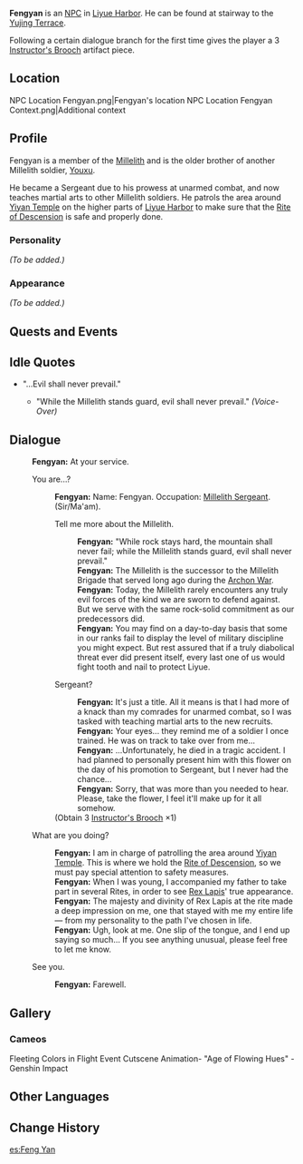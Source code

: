 {{Meta
<!-- REMOVE THIS TEMPLATE AFTER ADDING MISSING INFO -->
|missing_NPC_profile  = yes
}}
{{Character Infobox
|type             = NPC
|image            = NPC Fengyan.png
|region           = Liyue
|affiliation      = Millelith
|title            = Millelith Sergeant
|sibling          = Youxu
|siblingNote      = Younger Brother
|dialoguereward   = {{Card|Instructor's Brooch|1|rarity=3}}
}}
'''Fengyan''' {{Lang|zh=逢岩|zh_rm=Féngyán}} is an [[NPC]] in [[Liyue Harbor]].  He can be found at stairway to the [[Yujing Terrace]].

Following a certain dialogue branch for the first time gives the player a 3{{star}} [[Instructor's Brooch]] artifact piece.

==Location==
<gallery hideaddbutton="true" captionalign="center">
NPC Location Fengyan.png|Fengyan's location
NPC Location Fengyan Context.png|Additional context
</gallery>

==Profile==
<!--detailed story/lore information goes here-->
Fengyan is a member of the [[Millelith]] and is the older brother of another Millelith soldier, [[Youxu]].

He became a Sergeant due to his prowess at unarmed combat, and now teaches martial arts to other Millelith soldiers. He patrols the area around [[Yiyan Temple]] on the higher parts of [[Liyue Harbor]] to make sure that the [[Rite of Descension]] is safe and properly done.

===Personality===
''(To be added.)''

===Appearance===
''(To be added.)''

==Quests and Events==
{{Quest Appearances}}

==Idle Quotes==
* "...Evil shall never prevail."
** {{A|VO Fengyan 01.ogg}} "While the Millelith stands guard, evil shall never prevail." ''(Voice-Over)''

==Dialogue==
{{Dialogue start}}
:'''Fengyan:''' At your service.
:{{DIcon}} You are...?
::'''Fengyan:''' Name: Fengyan. Occupation: [[Millelith Sergeant]]. (Sir/Ma'am).
::{{DIcon}} Tell me more about the Millelith.
:::'''Fengyan:''' "While rock stays hard, the mountain shall never fail; while the Millelith stands guard, evil shall never prevail."
:::'''Fengyan:''' The Millelith is the successor to the Millelith Brigade that served long ago during the [[Archon War]].
:::'''Fengyan:''' Today, the Millelith rarely encounters any truly evil forces of the kind we are sworn to defend against. But we serve with the same rock-solid commitment as our predecessors did.
:::'''Fengyan:''' You may find on a day-to-day basis that some in our ranks fail to display the level of military discipline you might expect. But rest assured that if a truly diabolical threat ever did present itself, every last one of us would fight tooth and nail to protect Liyue.
::{{DIcon|Reward}} Sergeant?
:::'''Fengyan:''' It's just a title. All it means is that I had more of a knack than my comrades for unarmed combat, so I was tasked with teaching martial arts to the new recruits.
:::'''Fengyan:''' Your eyes... they remind me of a soldier I once trained. He was on track to take over from me...
:::'''Fengyan:''' ...Unfortunately, he died in a tragic accident. I had planned to personally present him with this flower on the day of his promotion to Sergeant, but I never had the chance...
:::'''Fengyan:''' Sorry, that was more than you needed to hear. Please, take the flower, I feel it'll make up for it all somehow.
::;(Obtain 3{{star}} [[Instructor's Brooch]] ×1)
:{{DIcon}} What are you doing?
::'''Fengyan:''' I am in charge of patrolling the area around [[Yiyan Temple]]. This is where we hold the [[Rite of Descension]], so we must pay special attention to safety measures.
::'''Fengyan:''' When I was young, I accompanied my father to take part in several Rites, in order to see [[Rex Lapis]]' true appearance.
::'''Fengyan:''' The majesty and divinity of Rex Lapis at the rite made a deep impression on me, one that stayed with me my entire life &mdash; from my personality to the path I've chosen in life.
::'''Fengyan:''' Ugh, look at me. One slip of the tongue, and I end up saying so much... If you see anything unusual, please feel free to let me know.
:{{DIcon}} See you.
::'''Fengyan:''' Farewell.
{{Dialogue end}}

==Gallery==
===Cameos===
<gallery hideaddbutton="true" captionalign="center">
Fleeting Colors in Flight Event Cutscene Animation- "Age of Flowing Hues" - Genshin Impact
</gallery>

==Other Languages==
{{Other Languages
|default_hidden = 1
|en      = Fengyan
|zhs     = 逢岩
|zhs_rm  = Féngyán
|zht     = 逢岩
|zht_rm  = Féngyán
|ja      = 逢岩
|ja_rm   = Hougan{{Assumed}}
|ko      = 봉암
|ko_rm   = Bong'am
|es      = Feng Yan
|fr      = Fengyan
|ru      = Фэн Янь
|th      = Fengyan
|vi      = Fengyan
|de      = Fengyan
|id      = Fengyan
|pt      = Fengyan
}}

==Change History==
{{Change History|1.0}}

[[es:Feng Yan]]